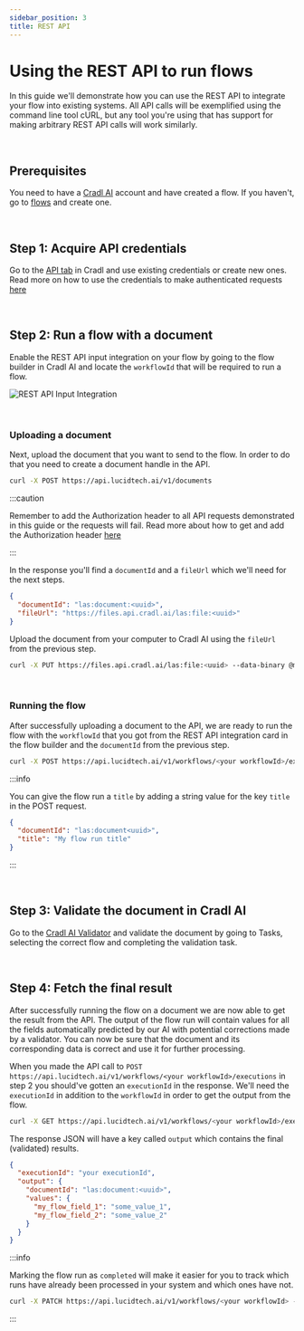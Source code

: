 ```yaml
---
sidebar_position: 3
title: REST API
---
```



# Using the REST API to run flows

In this guide we'll demonstrate how you can use the REST API to integrate your flow into existing systems. All API 
calls will be exemplified using the command line tool cURL, but any tool you're using that has support for making 
arbitrary REST API calls will work similarly.

<br/>

## Prerequisites

You need to have a [Cradl AI](https://app.cradl.ai/) account and have created a flow. If you haven't, go to 
[flows](https://app.cradl.ai/flows) and create one.

<br/>

## Step 1: Acquire API credentials

Go to the [API tab](https://app.cradl.ai/appclients) in Cradl and use existing credentials or create new ones. Read 
more on how to use the credentials to make authenticated requests [here](../reference/authentication.md)

<br/>

## Step 2: Run a flow with a document

Enable the REST API input integration on your flow by going to the flow builder in Cradl AI and locate the `workflowId` 
that will be required to run a flow.

![REST API Input Integration](/img/integrations/rest-api/rest-api-input.png)

<br/>

### Uploading a document

Next, upload the document that you want to send to the flow. In order to do that you need to create a 
document handle in the API.

```bash
curl -X POST https://api.lucidtech.ai/v1/documents 
```

:::caution

Remember to add the Authorization header to all API requests demonstrated in this guide or the requests will fail. Read
more about how to get and add the Authorization header 
[here](../reference/authentication.md#getting-an-access-token-manually)

:::

In the response you'll find a `documentId` and a `fileUrl` which we'll need for the next steps.

```json
{
  "documentId": "las:document:<uuid>",
  "fileUrl": "https://files.api.cradl.ai/las:file:<uuid>"
}
```

Upload the document from your computer to Cradl AI using the `fileUrl` from the previous step.

```bash
curl -X PUT https://files.api.cradl.ai/las:file:<uuid> --data-binary @my-document-file.pdf
```

<br/>

### Running the flow

After successfully uploading a document to the API, we are ready to run the flow with the `workflowId` that you got 
from the REST API integration card in the flow builder and the `documentId` from the previous step.

```bash
curl -X POST https://api.lucidtech.ai/v1/workflows/<your workflowId>/executions --json '{"documentId": "las:document:<uuid>"}'
```

:::info

You can give the flow run a `title` by adding a string value for the key `title` in the
POST request. 

```json
{
  "documentId": "las:document<uuid>",
  "title": "My flow run title"
}
```

:::

<br/>

## Step 3: Validate the document in Cradl AI

Go to the [Cradl AI Validator](https://app.cradl.ai/supervise) and validate the document by going to Tasks, 
selecting the correct flow and completing the validation task.

<br/>

## Step 4: Fetch the final result

After successfully running the flow on a document we are now able to get the result from the API. The output of the 
flow run will contain values for all the fields automatically predicted by our AI with potential corrections made by a 
validator. You can now be sure that the document and its corresponding data is correct and use it for further 
processing.

When you made the API call to `POST https://api.lucidtech.ai/v1/workflows/<your workflowId>/executions` in step 2 you 
should've gotten an `executionId` in the response. We'll need the `executionId` in addition to the `workflowId` in 
order to get the output from the flow.

```bash
curl -X GET https://api.lucidtech.ai/v1/workflows/<your workflowId>/executions/<your executionId>
```

The response JSON will have a key called `output` which contains the final (validated) results.

```json
{
  "executionId": "your executionId",
  "output": {
    "documentId": "las:document:<uuid>",
    "values": {
      "my_flow_field_1": "some_value_1",
      "my_flow_field_2": "some_value_2"
    }
  }
}
```

:::info

Marking the flow run as `completed` will make it easier for you to track which runs have already been processed in 
your system and which ones have not.

```bash
curl -X PATCH https://api.lucidtech.ai/v1/workflows/<your workflowId> --json '{"status": "completed"}'
```

:::